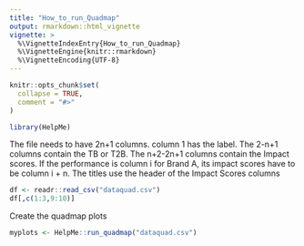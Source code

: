```yaml
---
title: "How_to_run_Quadmap"
output: rmarkdown::html_vignette
vignette: >
  %\VignetteIndexEntry{How_to_run_Quadmap}
  %\VignetteEngine{knitr::rmarkdown}
  %\VignetteEncoding{UTF-8}
---
```


```r
knitr::opts_chunk$set(
  collapse = TRUE,
  comment = "#>"
)
```

```r
library(HelpMe)
```

The file needs to have 2n+1 columns.
column 1 has the label.
The 2-n+1 columns contain the TB or T2B.
The n+2-2n+1 columns contain the Impact scores.
If the performance is column i for Brand A, its impact scores have to be column i + n.
The titles use the header of the Impact Scores columns


```r
df <- readr::read_csv("dataquad.csv")
df[,c(1:3,9:10)]

```

Create the quadmap plots
```r
myplots <- HelpMe::run_quadmap("dataquad.csv")
```

